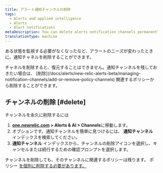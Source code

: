 ```yaml
---
title: アラート通知チャンネルの削除
tags:
  - Alerts and applied intelligence
  - Alerts
  - Alert notifications
metaDescription: You can delete alerts notification channels permanently or you can keep channels but remove them from associated policies.
translationType: machine
---
```


ある状態を監視する必要がなくなったなど、アラートのニーズが変わったときに、通知チャネルを削除することができます。

<Callout variant="caution">
  チャネルを削除すると、復元することはできません。通知チャンネルを残しておきたい場合は、 [削除](/docs/alerts/new-relic-alerts-beta/managing-notification-channels/add-or-remove-policy-channels) 関連するポリシーから削除することができます。
</Callout>

## チャンネルの削除 [#delete]

チャンネルを永久に削除するには

1. **[one.newrelic.com](https://one.newrelic.com) > Alerts & AI > Channels**に移動します。
2. オプションです。通知チャンネルを簡単に見つけるには、 **通知チャンネル** インデックスを検索してください。
3. **通知チャンネル** インデックスから、チャンネルの削除アイコンを選択し、キャンセルまたは続行するための確認プロンプトを選択します。

チャンネルを削除しても、そのチャンネルに関連するポリシーは残ります。 ポリシー [を個別に削除する必要があります。](/docs/alerts/new-relic-alerts-beta/updating-alert-policies/disable-or-delete-alert-policies-conditions)

[](/docs/alerts/new-relic-alerts-beta/updating-alert-policies/disable-or-delete-alert-policies-conditions)